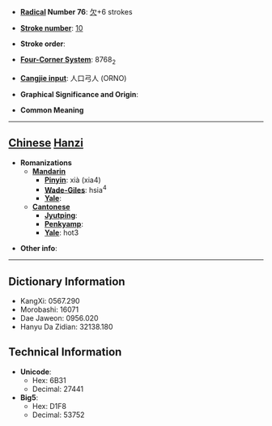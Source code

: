 * '''[[Wiktionary:Chinese radical index| Radical]] Number 76''': [[Wiktionary:Chinese radical index 欠|欠]]+6 strokes

* '''[[Wiktionary:Chinese total strokes index|Stroke number]]''': [[Wiktionary:Chinese total strokes index 10|10]]

* '''Stroke order''': 

* '''[[Wiktionary:Chinese four corner index|Four-Corner System]]''': 8768<sub>2</sub>

* '''[[Wiktionary:Chinese Cangjie index|Cangjie input]]''': 人口弓人 (ORNO)

* '''Graphical Significance and Origin''': 

* '''Common Meaning'''

----

== [[Chinese]] [[Hanzi]] ==

* '''Romanizations'''
** '''[[Mandarin]]'''
*** '''[[Pinyin]]''': xià (xia4)
*** '''[[Wade-Giles]]''': hsia<sup>4</sup>
*** '''[[Yale]]''': 
** '''[[Cantonese]]'''
*** '''[[Jyutping]]''':
*** '''[[Penkyamp]]''': 
*** '''[[Yale]]''': hot3

* '''Other info''': 

----

== Dictionary Information ==

* KangXi: 0567.290
* Morobashi: 16071
* Dae Jaweon: 0956.020
* Hanyu Da Zidian: 32138.180

== Technical Information ==

* '''Unicode''':
** Hex: 6B31
** Decimal: 27441
* '''Big5''':
** Hex: D1F8
** Decimal: 53752